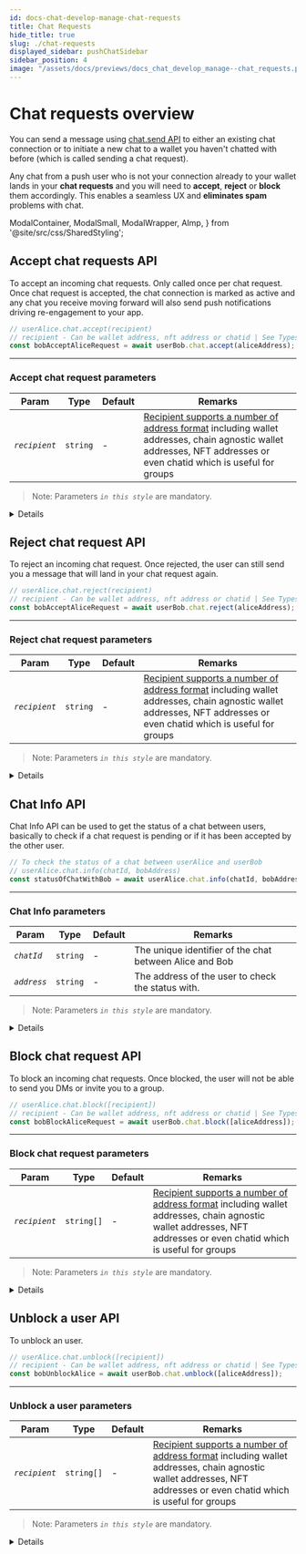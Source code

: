 ```yaml
---
id: docs-chat-develop-manage-chat-requests
title: Chat Requests
hide_title: true
slug: ./chat-requests
displayed_sidebar: pushChatSidebar
sidebar_position: 4
image: "/assets/docs/previews/docs_chat_develop_manage--chat_requests.png"
---
```


# Chat requests overview

You can send a message using [chat.send API](/docs/chat/build/send-message) to either an existing chat connection or to initiate a new chat to a wallet you haven't chatted with before (which is called sending a chat request).

Any chat from a push user who is not your connection already to your wallet lands in your **chat requests** and you will need to **accept**, **reject** or **block** them accordingly. This enables a seamless UX and **eliminates spam** problems with chat.

<head>
  <title>{`Manage Chat Requests | Push Chat | Push Documentation`}</title>
</head>

  ModalContainer,
  ModalSmall,
  ModalWrapper,
  AImp,
} from '@site/src/css/SharedStyling';

## Accept chat requests API

To accept an incoming chat requests. Only called once per chat request. Once chat request is accepted, the chat connection is marked as active and any chat you receive moving forward will also send push notifications driving re-engagement to your app.

<Tabs className="codetabs" groupId="code-examples">
  <TabItem value="js" attributes={{className: "codetab js"}} default>

```typescript
// userAlice.chat.accept(recipient)
// recipient - Can be wallet address, nft address or chatid | See Types of Recipient for more info
const bobAcceptAliceRequest = await userBob.chat.accept(aliceAddress);
```

  </TabItem>
</Tabs>

---

### Accept chat request parameters

| Param         | Type     | Default | Remarks                                                                                                                                                                                                                                                 |
| ------------- | -------- | ------- | ------------------------------------------------------------------------------------------------------------------------------------------------------------------------------------------------------------------------------------------------------- |
| _`recipient`_ | `string` | -       | [Recipient supports a number of address format](/docs/chat/supported-wallet-standards/ 'Supported wallet standards for Push Chat') including wallet addresses, chain agnostic wallet addresses, NFT addresses or even chatid which is useful for groups |

> Note: Parameters _`in this style`_ are mandatory.

<Details summary='Expected response'>200 OK</Details>

## Reject chat request API

To reject an incoming chat request. Once rejected, the user can still send you a message that will land in your chat request again.

<Tabs className="codetabs" groupId="code-examples">
  <TabItem value="js" attributes={{className: "codetab js"}} default>

```typescript
// userAlice.chat.reject(recipient)
// recipient - Can be wallet address, nft address or chatid | See Types of Recipient for more info
const bobAcceptAliceRequest = await userBob.chat.reject(aliceAddress);
```

  </TabItem>
</Tabs>

---

### Reject chat request parameters

| Param         | Type     | Default | Remarks                                                                                                                                                                                                                                                 |
| ------------- | -------- | ------- | ------------------------------------------------------------------------------------------------------------------------------------------------------------------------------------------------------------------------------------------------------- |
| _`recipient`_ | `string` | -       | [Recipient supports a number of address format](/docs/chat/supported-wallet-standards/ 'Supported wallet standards for Push Chat') including wallet addresses, chain agnostic wallet addresses, NFT addresses or even chatid which is useful for groups |

> Note: Parameters _`in this style`_ are mandatory.

<Details summary='Expected response'>200 OK</Details>

## Chat Info API

Chat Info API can be used to get the status of a chat between users, basically to check if a chat request is pending or if it has been accepted by the other user.

<Tabs className="codetabs" groupId="code-examples">
  <TabItem value="js" attributes={{className: "codetab js"}} default>

```typescript
// To check the status of a chat between userAlice and userBob
// userAlice.chat.info(chatId, bobAddress)
const statusOfChatWithBob = await userAlice.chat.info(chatId, bobAddress);
```

  </TabItem>
</Tabs>

---

### Chat Info parameters

| Param       | Type     | Default | Remarks                                                 |
| ----------- | -------- | ------- | ------------------------------------------------------- |
| _`chatId`_  | `string` | -       | The unique identifier of the chat between Alice and Bob |
| _`address`_ | `string` | -       | The address of the user to check the status with.       |

> Note: Parameters _`in this style`_ are mandatory.

<Details summary="Expected response (When Alice's chat request has already been accepted by Bob)">
```typescript
{
    "meta": {
        "group": false
    },
    "list": "CHATS"
}

````

| Param        | Type      | Remarks                                                                    |
| ------------ | --------- | -------------------------------------------------------------------------- |
| `meta.group` | `boolean` | returns `true` when the passed chatId is of a group chat and vice versa.   |
| `list`       | `string`  | returns `CHATS` when the chat request has been accepted by the other user. |

</Details>
<Details summary="Expected response (When Alice's Chat request is pending or not yet accepted by Bob)">
```typescript
{
    "meta": {
        "group": false
    },
    "list": "REQUESTS"
}

````

| Param        | Type      | Remarks                                                                       |
| ------------ | --------- | ----------------------------------------------------------------------------- |
| `meta.group` | `boolean` | returns `true` when the passed chatId is of a group chat and vice versa.      |
| `list`       | `string`  | returns `REQUESTS` when the chat request has been accepted by the other user. |

</Details>

## Block chat request API

To block an incoming chat requests. Once blocked, the user will not be able to send you DMs or invite you to a group.

<Tabs className="codetabs" groupId="code-examples">
  <TabItem value="js" attributes={{className: "codetab js"}} default>

```typescript
// userAlice.chat.block([recipient])
// recipient - Can be wallet address, nft address or chatid | See Types of Recipient for more info
const bobBlockAliceRequest = await userBob.chat.block([aliceAddress]);
```

  </TabItem>
</Tabs>

---

### Block chat request parameters

| Param         | Type       | Default | Remarks                                                                                                                                                                                                                                                 |
| ------------- | ---------- | ------- | ------------------------------------------------------------------------------------------------------------------------------------------------------------------------------------------------------------------------------------------------------- |
| _`recipient`_ | `string[]` | -       | [Recipient supports a number of address format](/docs/chat/supported-wallet-standards/ 'Supported wallet standards for Push Chat') including wallet addresses, chain agnostic wallet addresses, NFT addresses or even chatid which is useful for groups |

> Note: Parameters _`in this style`_ are mandatory.

<Details summary="Expected response">

```typescript
{
  "did": "eip155:0xE95d1c080E72021d94Ef247d86897766C5807A98",
  "wallets": "eip155:0xE95d1c080E72021d94Ef247d86897766C5807A98",
  "publicKey": "-----BEGIN PGP PUBLIC KEY BLOCK-----...-----END PGP PUBLIC KEY BLOCK-----\n",
  "encryptedPrivateKey": "{...}",
  "verificationProof": "eip191v2:0x6f5fa197aaf6760ec7479b0512756224b57c7ff431c2f2c086e0730d30c4dec429615b619f4509cbcf36874ed507bc40161266eabe7d8516962199565309bc811b",
  "msgSent": 0,
  "maxMsgPersisted": 1000,
  "profile": {
    "name": null,
    "desc": null,
    "picture": "data:image/png;base64,iVBORw0KGgoAAAANSUhEUgAAACAAAAAgCAYAAABzenr0AAAA1klEQVR4AcXBsWkDMRiG4TcfApVe4UDFDaAN3NwuHuh2SXNNag3gQuAVXAUVIWl/uxAYB77n+fj6/vklKG0Q7fcb77icFqJeM5EwE2bCTJgJM2EmzBJPes1EGyvR53FlZjuvRJ05YSbMhFniSWmDaL/fiC6nhZn9uBJdTgtRr5lImAkzYZZKG0S9Zh4cPOg1M3XwoNdMVNogEmbCTJilXjMz23klKm0ws51XZnrNRMJMmAmzVNrgP5U2eIUwE2bCLPWaiUobRL1m3lHaIOo1EwkzYSbM/gDz9DEdwejLXwAAAABJRU5ErkJggg==",
    "blockedUsersList": [ "eip155:0x4Fc0F35B0ab1201ae9F8F8f589bea01f556022dF" ],
    "profileVerificationProof": "pgpv2:-----BEGIN PGP SIGNATURE-----...-----END PGP SIGNATURE-----\n"
  },
  "origin": null,
  "name": null,
  "about": null,
  "profilePicture": "data:image/png;base64,iVBORw0KGgoAAAANSUhEUgAAACAAAAAgCAYAAABzenr0AAAA1klEQVR4AcXBsWkDMRiG4TcfApVe4UDFDaAN3NwuHuh2SXNNag3gQuAVXAUVIWl/uxAYB77n+fj6/vklKG0Q7fcb77icFqJeM5EwE2bCTJgJM2EmzBJPes1EGyvR53FlZjuvRJ05YSbMhFniSWmDaL/fiC6nhZn9uBJdTgtRr5lImAkzYZZKG0S9Zh4cPOg1M3XwoNdMVNogEmbCTJilXjMz23klKm0ws51XZnrNRMJMmAmzVNrgP5U2eIUwE2bCLPWaiUobRL1m3lHaIOo1EwkzYSbM/gDz9DEdwejLXwAAAABJRU5ErkJggg==",
  "numMsg": 0,
  "allowedNumMsg": 1000,
  "encryptionType": "eip191-aes256-gcm-hkdf-sha256",
  "signature": "0x6f5fa197aaf6760ec7479b0512756224b57c7ff431c2f2c086e0730d30c4dec429615b619f4509cbcf36874ed507bc40161266eabe7d8516962199565309bc811b",
  "sigType": "eip191v2",
  "encryptedPassword": null,
  "nftOwner": null,
  "linkedListHash": null,
  "nfts": null
}
```

</Details>

## Unblock a user API

To unblock an user.

<Tabs className="codetabs" groupId="code-examples">
  <TabItem value="js" attributes={{className: "codetab js"}} default>

```typescript
// userAlice.chat.unblock([recipient])
// recipient - Can be wallet address, nft address or chatid | See Types of Recipient for more info
const bobUnblockAlice = await userBob.chat.unblock([aliceAddress]);
```

  </TabItem>
</Tabs>

---

### Unblock a user parameters

| Param         | Type       | Default | Remarks                                                                                                                                                                                                                                                 |
| ------------- | ---------- | ------- | ------------------------------------------------------------------------------------------------------------------------------------------------------------------------------------------------------------------------------------------------------- |
| _`recipient`_ | `string[]` | -       | [Recipient supports a number of address format](/docs/chat/supported-wallet-standards/ 'Supported wallet standards for Push Chat') including wallet addresses, chain agnostic wallet addresses, NFT addresses or even chatid which is useful for groups |

> Note: Parameters _`in this style`_ are mandatory.

<Details summary="Expected response">
```typescript
{
  "did": "eip155:0xE95d1c080E72021d94Ef247d86897766C5807A98",
  "wallets": "eip155:0xE95d1c080E72021d94Ef247d86897766C5807A98",
  "publicKey": "-----BEGIN PGP PUBLIC KEY BLOCK-----...-----END PGP PUBLIC KEY BLOCK-----\n",
  "encryptedPrivateKey": "{...}",
  "verificationProof": "eip191v2:0x6f5fa197aaf6760ec7479b0512756224b57c7ff431c2f2c086e0730d30c4dec429615b619f4509cbcf36874ed507bc40161266eabe7d8516962199565309bc811b",
  "msgSent": 0,
  "maxMsgPersisted": 1000,
  "profile": {
    "name": null,
    "desc": null,
    "picture": "data:image/png;base64,iVBORw0KGgoAAAANSUhEUgAAACAAAAAgCAYAAABzenr0AAAA1klEQVR4AcXBsWkDMRiG4TcfApVe4UDFDaAN3NwuHuh2SXNNag3gQuAVXAUVIWl/uxAYB77n+fj6/vklKG0Q7fcb77icFqJeM5EwE2bCTJgJM2EmzBJPes1EGyvR53FlZjuvRJ05YSbMhFniSWmDaL/fiC6nhZn9uBJdTgtRr5lImAkzYZZKG0S9Zh4cPOg1M3XwoNdMVNogEmbCTJilXjMz23klKm0ws51XZnrNRMJMmAmzVNrgP5U2eIUwE2bCLPWaiUobRL1m3lHaIOo1EwkzYSbM/gDz9DEdwejLXwAAAABJRU5ErkJggg==",
    "blockedUsersList": [],
    "profileVerificationProof": "pgpv2:-----BEGIN PGP SIGNATURE-----...-----END PGP SIGNATURE-----\n"
  },
  "origin": null,
  "name": null,
  "about": null,
  "profilePicture": "data:image/png;base64,iVBORw0KGgoAAAANSUhEUgAAACAAAAAgCAYAAABzenr0AAAA1klEQVR4AcXBsWkDMRiG4TcfApVe4UDFDaAN3NwuHuh2SXNNag3gQuAVXAUVIWl/uxAYB77n+fj6/vklKG0Q7fcb77icFqJeM5EwE2bCTJgJM2EmzBJPes1EGyvR53FlZjuvRJ05YSbMhFniSWmDaL/fiC6nhZn9uBJdTgtRr5lImAkzYZZKG0S9Zh4cPOg1M3XwoNdMVNogEmbCTJilXjMz23klKm0ws51XZnrNRMJMmAmzVNrgP5U2eIUwE2bCLPWaiUobRL1m3lHaIOo1EwkzYSbM/gDz9DEdwejLXwAAAABJRU5ErkJggg==",
  "numMsg": 0,
  "allowedNumMsg": 1000,
  "encryptionType": "eip191-aes256-gcm-hkdf-sha256",
  "signature": "0x6f5fa197aaf6760ec7479b0512756224b57c7ff431c2f2c086e0730d30c4dec429615b619f4509cbcf36874ed507bc40161266eabe7d8516962199565309bc811b",
  "sigType": "eip191v2",
  "encryptedPassword": null,
  "nftOwner": null,
  "linkedListHash": null,
  "nfts": null
}
```
</Details>
